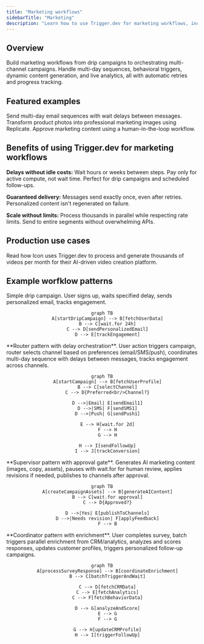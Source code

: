 ```yaml
---
title: "Marketing workflows"
sidebarTitle: "Marketing"
description: "Learn how to use Trigger.dev for marketing workflows, including drip campaigns, behavioral triggers, personalization engines, and AI-powered content workflows"
---
```



## Overview

Build marketing workflows from drip campaigns to orchestrating multi-channel campaigns. Handle multi-day sequences, behavioral triggers, dynamic content generation, and live analytics, all with automatic retries and progress tracking.

## Featured examples

<CardGroup cols={3}>
  <Card
    title="Email sequences with Resend"
    icon="book"
    href="/guides/examples/resend-email-sequence"
  >
    Send multi-day email sequences with wait delays between messages.
  </Card>
  <Card
    title="Product image generator"
    icon="book"
    href="/guides/example-projects/product-image-generator"
  >
    Transform product photos into professional marketing images using Replicate.
  </Card>
  <Card
    title="Human-in-the-loop workflow"
    icon="book"
    href="/guides/example-projects/human-in-the-loop-workflow"
  >
    Approve marketing content using a human-in-the-loop workflow.
  </Card>
</CardGroup>

## Benefits of using Trigger.dev for marketing workflows

**Delays without idle costs:** Wait hours or weeks between steps. Pay only for active compute, not wait time. Perfect for drip campaigns and scheduled follow-ups.

**Guaranteed delivery:** Messages send exactly once, even after retries. Personalized content isn't regenerated on failure.

**Scale without limits:** Process thousands in parallel while respecting rate limits. Send to entire segments without overwhelming APIs.

## Production use cases

  <Card title="Icon customer story" href="https://trigger.dev/customers/icon-customer-story">

Read how Icon uses Trigger.dev to process and generate thousands of videos per month for their AI-driven video creation platform.

</Card>

## Example worfklow patterns

<Tabs>
  <Tab title="Drip email campaign">
    Simple drip campaign. User signs up, waits specified delay, sends personalized email, tracks engagement.

<div align="center">

```mermaid
graph TB
    A[startDripCampaign] --> B[fetchUserData]
    B --> C[wait.for 24h]
    C --> D[sendPersonalizedEmail]
    D --> E[trackEngagement]
```

</div>
  </Tab>

  <Tab title="Multi-channel">
    **Router pattern with delay orchestration**. User action triggers campaign, router selects channel based on preferences (email/SMS/push), coordinates multi-day sequence with delays between messages, tracks engagement across channels.

<div align="center">

```mermaid
graph TB
    A[startCampaign] --> B[fetchUserProfile]
    B --> C[selectChannel]
    C --> D{Preferred<br/>Channel?}

    D -->|Email| E[sendEmail1]
    D -->|SMS| F[sendSMS1]
    D -->|Push| G[sendPush1]

    E --> H[wait.for 2d]
    F --> H
    G --> H

    H --> I[sendFollowUp]
    I --> J[trackConversion]
```

</div>
  </Tab>

  <Tab title="Content approval">
    **Supervisor pattern with approval gate**. Generates AI marketing content (images, copy, assets), pauses with wait.for for human review, applies revisions if needed, publishes to channels after approval.

<div align="center">

```mermaid
graph TB
    A[createCampaignAssets] --> B[generateAIContent]
    B --> C[wait.for approval]
    C --> D{Approved?}

    D -->|Yes| E[publishToChannels]
    D -->|Needs revision| F[applyFeedback]
    F --> B
```

</div>
  </Tab>

  <Tab title="Survey analysis">
    **Coordinator pattern with enrichment**. User completes survey, batch triggers parallel enrichment from CRM/analytics, analyzes and scores responses, updates customer profiles, triggers personalized follow-up campaigns.

<div align="center">

```mermaid
graph TB
    A[processSurveyResponse] --> B[coordinateEnrichment]
    B --> C[batchTriggerAndWait]

    C --> D[fetchCRMData]
    C --> E[fetchAnalytics]
    C --> F[fetchBehaviorData]

    D --> G[analyzeAndScore]
    E --> G
    F --> G

    G --> H[updateCRMProfile]
    H --> I[triggerFollowUp]
```

</div>
  </Tab>
</Tabs>

<UseCasesCards />

